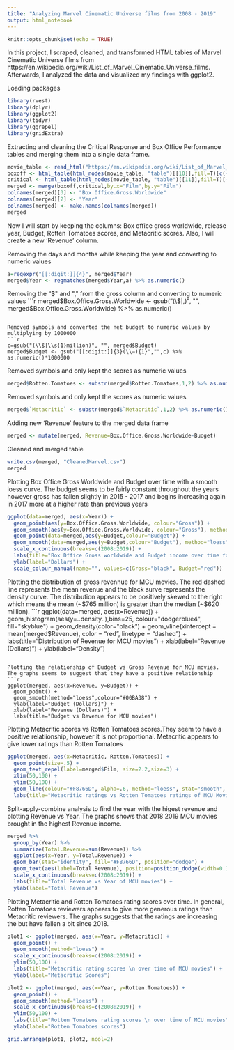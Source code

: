 ```yaml
---
title: "Analyzing Marvel Cinematic Universe films from 2008 - 2019"
output: html_notebook
---
```


```r
knitr::opts_chunk$set(echo = TRUE)
```

In this project, I scraped, cleaned, and transformed HTML tables of Marvel Cinematic Universe films from https://en.wikipedia.org/wiki/List_of_Marvel_Cinematic_Universe_films. Afterwards, I analyzed the data and visualized my findings with ggplot2.

Loading packages
```r
library(rvest)
library(dplyr)
library(ggplot2)
library(tidyr)
library(ggrepel)
library(gridExtra)
```

Extracting and cleaning the Critical Response and Box Office Performance tables and merging them into a single data frame.
```r
movie_table <- read_html("https://en.wikipedia.org/wiki/List_of_Marvel_Cinematic_Universe_films")
boxoff <- html_table(html_nodes(movie_table, "table")[[10]],fill=T)[c(-1,-24),c(-3,-4,-6,-7,-9)] 
critical <- html_table(html_nodes(movie_table, "table")[[11]],fill=T)[-23,]
merged <- merge(boxoff,critical,by.x="Film",by.y="Film")
colnames(merged)[3] <- "Box.Office.Gross.Worldwide"
colnames(merged)[2] <- "Year"
colnames(merged) <- make.names(colnames(merged))
merged
```

Now I will start by keeping the columns: Box office gross worldwide, release year, Budget, Rotten Tomatoes scores, and Metacritic scores. Also, I will create a new 'Revenue' column.

Removing the days and months while keeping the year and converting to numeric values
```r
a=regexpr("[[:digit:]]{4}", merged$Year)
merged$Year <- regmatches(merged$Year,a) %>% as.numeric() 
```

Removing the "$" and "," from the gross column and converting to numeric values
```r
merged$Box.Office.Gross.Worldwide <- gsub("(\\$|,)", "", merged$Box.Office.Gross.Worldwide) %>% as.numeric()
```

Removed symbols and converted the net budget to numeric values by multiplying by 1000000
```r
c=gsub("(\\$|\\s{1}million)", "", merged$Budget) 
merged$Budget <- gsub("[[:digit:]]{3}(\\–){1}","",c) %>% as.numeric()*1000000
```

Removed symbols and only kept the scores as numeric values
```r
merged$Rotten.Tomatoes <- substr(merged$Rotten.Tomatoes,1,2) %>% as.numeric()
```

Removed symbols and only kept the scores as numeric values
```r
merged$`Metacritic` <- substr(merged$`Metacritic`,1,2) %>% as.numeric()
```

Adding new 'Revenue' feature to the merged data frame
```r
merged <- mutate(merged, Revenue=Box.Office.Gross.Worldwide-Budget)
```

Cleaned and merged table
```r
write.csv(merged, "CleanedMarvel.csv")
merged
```

Plotting Box Office Gross Worldwide and Budget over time with a smooth loess curve. The budget seems to be fairly constant throughout the years however gross has fallen slightly in 2015 - 2017 and begins increasing again in 2017 more at a higher rate than previous years
```r
ggplot(data=merged, aes(x=Year)) + 
  geom_point(aes(y=Box.Office.Gross.Worldwide, colour="Gross")) +
  geom_smooth(aes(y=Box.Office.Gross.Worldwide, colour="Gross"), method="loess") +
  geom_point(data=merged,aes(y=Budget,colour="Budget")) +
  geom_smooth(data=merged,aes(y=Budget,colour="Budget"), method="loess", se=F) +
  scale_x_continuous(breaks=c(2008:2019)) +
  labs(title="Box Dffice Gross worldwide and Budget income over time for MCU movies") +
  ylab(label="Dollars") +
  scale_colour_manual(name="", values=c(Gross="black", Budget="red"))
```

Plotting the distribution of gross revennue for MCU movies. The red dashed line represents the mean revenue and the black surve represents the density curve. The distribution appears to be positively skewed to the right which means the mean (~$765 million) is greater than the median (~$620 million).
```r
ggplot(data=merged, aes(x=Revenue)) + 
  geom_histogram(aes(y=..density..),bins=25, colour="dodgerblue4", fill="skyblue") +
  geom_density(color="black") +
  geom_vline(xintercept = mean(merged$Revenue), color = "red", linetype = "dashed") +
  labs(title="Distribution of Revenue for MCU movies") +
  xlab(label="Revenue (Dollars)") +
  ylab(label="Density")
```

Plotting the relationship of Budget vs Gross Revenue for MCU movies. The graphs seems to suggest that they have a positive relationship
```r
ggplot(merged, aes(x=Revenue, y=Budget)) +
  geom_point() +
  geom_smooth(method="loess",colour="#00BA38") +
  ylab(label="Budget (Dollars)") +
  xlab(label="Revenue (Dollars)") +
  labs(title="Budget vs Revenue for MCU movies")
```

Plotting Metacritic scores vs Rotten Tomatoes scores.They seem to have a positive relatiionship, however it is not proportional. Metacritic appears to give lower ratings than Rotten Tomatoes
```r
ggplot(merged, aes(x=Metacritic, Rotten.Tomatoes)) +
  geom_point(size=.5) +
  geom_text_repel(label=merged$Film, size=2.2,size=3) +
  xlim(50,100) +
  ylim(50,100) +
  geom_line(colour="#F8766D", alpha=.6, method="loess", stat="smooth", size=1.3) +
  labs(title="Metacritic ratings vs Rotten Tomatoes ratings of MCU Movies")

```

Split-apply-combine analysis to find the year with the higest revenue and plotting Revenue vs Year. The graphs shows that 2018 2019 MCU movies brought in the highest Revenue income.
```r
merged %>%
  group_by(Year) %>%
  summarize(Total.Revenue=sum(Revenue)) %>%
  ggplot(aes(x=Year, y=Total.Revenue)) + 
  geom_bar(stat="identity", fill="#F8766D", position="dodge") +
  geom_text(aes(label=Total.Revenue), position=position_dodge(width=0.1), size=2.3, vjust=-.25,) +
  scale_x_continuous(breaks=c(2008:2019)) +
  labs(title="Total Revenue vs Year of MCU movies") +
  ylab(label="Total Revenue")
```

Plotting Metacritic and Rotten Tomatoes rating scores over time. In general, Rotten Tomatoes reviewers appears to give more generous ratings than Metacritic reviewers. The graphs suggests that the ratings are increasing the but have fallen a bit since 2018.
```r
plot1 <- ggplot(merged, aes(x=Year, y=Metacritic)) + 
  geom_point() +
  geom_smooth(method="loess") +
  scale_x_continuous(breaks=c(2008:2019)) +
  ylim(50,100) +
  labs(title="Metacritic rating scores \n over time of MCU movies") +
  ylab(label="Metacritic Scores")

plot2 <- ggplot(merged, aes(x=Year, y=Rotten.Tomatoes)) + 
  geom_point() +
  geom_smooth(method="loess") +
  scale_x_continuous(breaks=c(2008:2019)) +
  ylim(50,100) +
  labs(title="Rotten Tomateos rating scores \n over time of MCU movies") +
  ylab(label="Rotten Tomatoes scores")

grid.arrange(plot1, plot2, ncol=2)
```

